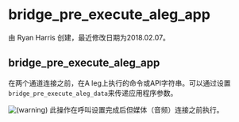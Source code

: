 # bridge_pre_execute_aleg_app 

由 Ryan Harris 创建，最近修改日期为2018.02.07。

## bridge_pre_execute_aleg_app

在两个通道连接之前，在A leg上执行的命令或API字符串。可以通过设置`bridge_pre_execute_aleg_data`来传递应用程序参数。

![(warning)](/images/icons/emoticons/warning.svg) 此操作在呼叫设置完成后但媒体（音频）连接之前执行。